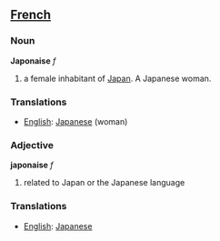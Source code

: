 ==[[French]]==
===Noun===

'''Japonaise''' ''f''

#a female inhabitant of [[Japan]]. A Japanese woman.

===Translations===
*[[English]]: [[Japanese]] (woman)

===Adjective===

'''japonaise''' ''f''

#related to Japan or the Japanese language

===Translations===
*[[English]]: [[Japanese]]